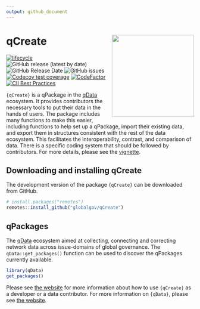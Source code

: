 ```yaml
---
output: github_document
---
```

# qCreate <img src="man/figures/qcreatelogo.png" align="right" width="220"/>

<!-- badges: start -->
[![lifecycle](https://img.shields.io/badge/lifecycle-experimental-orange.svg)](https://www.tidyverse.org/lifecycle/#experimental)
![GitHub release (latest by date)](https://img.shields.io/github/v/release/globalgov/qCreate)
![GitHub Release Date](https://img.shields.io/github/release-date/globalgov/qCreate)
![GitHub issues](https://img.shields.io/github/issues-raw/globalgov/qCreate)
<!-- [![HitCount](http://hits.dwyl.com/globalgov/qData.svg)](http://hits.dwyl.com/globalgov/qData) -->
[![Codecov test coverage](https://codecov.io/gh/globalgov/qCreate/branch/main/graph/badge.svg)](https://codecov.io/gh/globalgov/qCreate?branch=main)
[![CodeFactor](https://www.codefactor.io/repository/github/globalgov/qCreate/badge)](https://www.codefactor.io/repository/github/globalgov/qCreate)
[![CII Best Practices](https://bestpractices.coreinfrastructure.org/projects/4867/badge)](https://bestpractices.coreinfrastructure.org/projects/4867)
<!-- ![GitHub All Releases](https://img.shields.io/github/downloads/jhollway/roctopus/total) -->
<!-- badges: end -->

`{qCreate}` is a qPackage in the [qData](https://github.com/globalgov/qData) ecosystem. 
It provides contributors the necessary tools to put their data in the hands of users.
The package includes many functions to make this easier, including functions to help set up a qPackage, 
import their existing data, and export them in structures consistent with the rest of the data ecosystem.
This facilitates the interoperability, contrast, and comparison of data.
There is a specific coding system that should be followed by contributors.
For more details, please see the [vignette](https://globalgov.github.io/qCreate/articles/developer.html).

## Downloading and installing qCreate

The development version of the package `{qCreate}` can be downloaded from GitHub. 

```r
# install.packages("remotes")
remotes::install_github("globalgov/qCreate")
```

## qPackages

The [qData](https://github.com/globalgov/qData) ecosystem aimed at collecting, connecting and correcting network data across issue-domains of global governance. 
The `qData::get_packages()` function can be used to discover the qPackages currently available.

```r
library(qData)
get_packages()
```

Please see [the website](https://globalgov.github.io/qCreate/) for more information about how to use `{qCreate}` as a developer or a data contributor.
For more information on `{qData}`, please see [the website](https://globalgov.github.io/qData/).